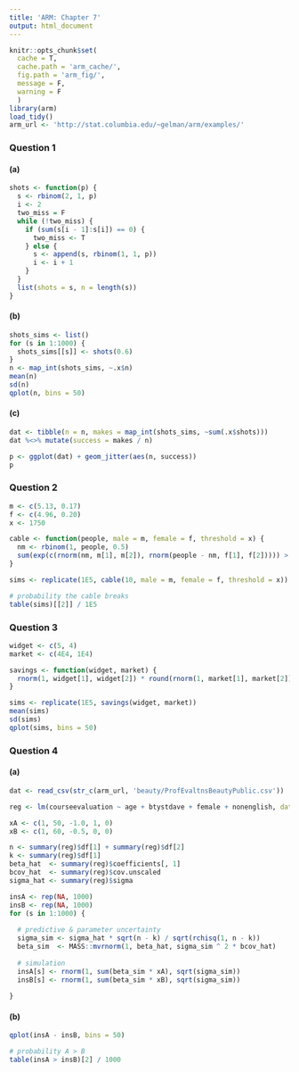 ```yaml
---
title: 'ARM: Chapter 7'
output: html_document
---
```


```r
knitr::opts_chunk$set(
  cache = T,
  cache.path = 'arm_cache/',
  fig.path = 'arm_fig/',
  message = F,
  warning = F
  )
library(arm)
load_tidy()
arm_url <- 'http://stat.columbia.edu/~gelman/arm/examples/'
```

### Question 1

#### (a)

```r
shots <- function(p) {
  s <- rbinom(2, 1, p)
  i <- 2
  two_miss = F
  while (!two_miss) {
    if (sum(s[i - 1]:s[i]) == 0) {
      two_miss <- T
    } else {
      s <- append(s, rbinom(1, 1, p))
      i <- i + 1
    }
  }
  list(shots = s, n = length(s))
}
```

#### (b)

```r
shots_sims <- list()
for (s in 1:1000) {
  shots_sims[[s]] <- shots(0.6)
}
n <- map_int(shots_sims, ~.x$n)
mean(n)
sd(n)
qplot(n, bins = 50)
```

#### (c)

```r
dat <- tibble(n = n, makes = map_int(shots_sims, ~sum(.x$shots)))
dat %<>% mutate(success = makes / n)

p <- ggplot(dat) + geom_jitter(aes(n, success))
p
```

### Question 2

```r
m <- c(5.13, 0.17)
f <- c(4.96, 0.20)
x <- 1750

cable <- function(people, male = m, female = f, threshold = x) {
  nm <- rbinom(1, people, 0.5)
  sum(exp(c(rnorm(nm, m[1], m[2]), rnorm(people - nm, f[1], f[2])))) > x
}

sims <- replicate(1E5, cable(10, male = m, female = f, threshold = x))

# probability the cable breaks
table(sims)[[2]] / 1E5
```

### Question 3

```r
widget <- c(5, 4)
market <- c(4E4, 1E4)

savings <- function(widget, market) {
  rnorm(1, widget[1], widget[2]) * round(rnorm(1, market[1], market[2]))
}

sims <- replicate(1E5, savings(widget, market))
mean(sims)
sd(sims)
qplot(sims, bins = 50)
```

### Question 4

#### (a)

```r
dat <- read_csv(str_c(arm_url, 'beauty/ProfEvaltnsBeautyPublic.csv'))

reg <- lm(courseevaluation ~ age + btystdave + female + nonenglish, data = dat)

xA <- c(1, 50, -1.0, 1, 0)
xB <- c(1, 60, -0.5, 0, 0)

n <- summary(reg)$df[1] + summary(reg)$df[2]
k <- summary(reg)$df[1]
beta_hat  <- summary(reg)$coefficients[, 1]
bcov_hat  <- summary(reg)$cov.unscaled
sigma_hat <- summary(reg)$sigma

insA <- rep(NA, 1000)
insB <- rep(NA, 1000)
for (s in 1:1000) {
  
  # predictive & parameter uncertainty
  sigma_sim <- sigma_hat * sqrt(n - k) / sqrt(rchisq(1, n - k))
  beta_sim  <- MASS::mvrnorm(1, beta_hat, sigma_sim ^ 2 * bcov_hat)
  
  # simulation
  insA[s] <- rnorm(1, sum(beta_sim * xA), sqrt(sigma_sim))
  insB[s] <- rnorm(1, sum(beta_sim * xB), sqrt(sigma_sim))
  
}
```

#### (b)

```r
qplot(insA - insB, bins = 50)

# probability A > B
table(insA > insB)[2] / 1000
```